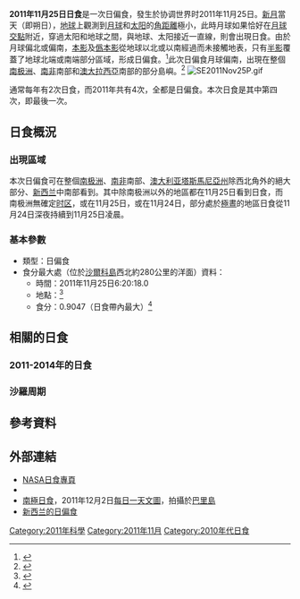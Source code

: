 {{Infobox Solar eclipse
| Year        = 2011
| Month       = 11
| Day         = 25
| Type        = 日偏食
| Image       = SE2011Nov25P.png
| Image size  = 200px
| Image intro = 2011年11月25日日食路徑圖。
  <!--   日食資料   -->
| Gamma       = -1.0536
| Mag         = 0.9047
| Saros       = 123
| Saros total = 70
| Saros seq   = 53
  <!--     食甚     -->
| Duration    = 
| Location    = [[沙爾科島|沙爾科島]]西北約280公里的[[南冰洋|南冰洋]]
| Coords      = {{coord|68.6|S|82.4|W}}
| Width       = 
  <!--   開始時間   -->
| Partial     = 4:23:15.5
| Start type  = 
| Centre      = 
| Greatest    = 6:20:18.0
  <!--     倒數     -->
| year2       = 2011
| month2      = 11
| day2        = 25
| hour        = 4
| minute      = 23
| second      = 15
| Duration_s  = 12600
}}
'''2011年11月25日日食'''是一次日偏食，發生於协调世界时2011年11月25日。[[新月|新月]]當天（即朔日），[[地球|地球]]上觀測到[[月球|月球]]和[[太阳|太阳]]的[[角距離|角距離]]極小，此時月球如果恰好在[[月球交點|月球交點]]附近，穿過太阳和地球之間，與地球、太阳接近一直線，則會出現日食。由於月球偏北或偏南，[[本影|本影]]及[[僞本影|僞本影]]從地球以北或以南經過而未接觸地表，只有[[半影|半影]]覆蓋了地球北端或南端部分區域，形成日偏食。<ref name="astron">{{cite web|author=樊忠玉|title=日（月）食|url=http://www.astron.ac.cn/bencandy-51-1630-1.htm|publisher=中国天文科普网|accessdate=2015-12-31|archive-date=2014-09-17|archive-url=https://web.archive.org/web/20140917080048/http://www.astron.ac.cn/bencandy-51-1630-1.htm|dead-url=no}}</ref>此次日偏食月球偏南，出現在整個[[南极洲|南极洲]]、[[南非|南非]]南部和[[澳大拉西亞|澳大拉西亞]]南部的部分島嶼。<ref name="NASAGIF">{{cite web|author=Fred Espenak|title=Paritial Solar Eclipse of 2011 Nov 25|url=http://eclipse.gsfc.nasa.gov/OH/OHfigures/OH2011-Fig05.pdf|publisher=NASA Eclipse Web Site|accessdate=2015-12-31|archive-date=2016-01-22|archive-url=https://web.archive.org/web/20160122012452/http://eclipse.gsfc.nasa.gov/OH/OHfigures/OH2011-Fig05.pdf|dead-url=no}}{{en}}</ref>
[[File:SE2011Nov25P.gif|thumb]]

通常每年有2次日食，而2011年共有4次，全都是日偏食。本次日食是其中第四次，即最後一次。

== 日食概況 ==
=== 出現區域 ===
本次日偏食可在整個[[南极洲|南极洲]]、[[南非|南非]]南部、[[澳大利亚|澳大利亚]][[塔斯馬尼亞州|塔斯馬尼亞州]]除西北角外的絕大部分、[[新西兰|新西兰]]中南部看到。其中除南极洲以外的地區都在11月25日看到日食，而南极洲無確定[[时区|时区]]，或在11月25日，或在11月24日，部分處於[[極晝|極晝]]的地區日食從11月24日深夜持續到11月25日凌晨。

=== 基本參數 ===
{{NoteUTC}}
* 類型：日偏食
* 食分最大處（位於[[沙爾科島|沙爾科島]]西北約280公里的洋面）資料：
** 時間：2011年11月25日6:20:18.0
** 地點：{{coord|68.6|S|82.4|W}}<ref>{{cite web|author=Fred Espenak|title=Besselian Elements - Paritial Solar Eclipse of 2011 Nov 25|url=http://eclipse.gsfc.nasa.gov/SEsearch/SEdata.php?Ecl=20111125|publisher=NASA Eclipse Web Site|accessdate=2016-01-04|archive-date=2016-03-08|archive-url=https://web.archive.org/web/20160308043358/http://eclipse.gsfc.nasa.gov/SEsearch/SEdata.php?Ecl=20111125|dead-url=no}}{{en}}</ref>
** 食分：0.9047（日食帶內最大）<ref>{{cite web|author=Fred Espenak|title=Besselian Elements for Paritial Solar Eclipse of 2011 Nov 25|url=http://eclipse.gsfc.nasa.gov/SEbeselm/SEbeselm2001/SE2011Nov25Pbeselm.html|publisher=NASA Eclipse Web Site|accessdate=2015-12-31|archive-date=2016-03-08|archive-url=https://web.archive.org/web/20160308075212/http://eclipse.gsfc.nasa.gov/SEbeselm/SEbeselm2001/SE2011Nov25Pbeselm.html|dead-url=no}}{{en}}</ref>

== 相關的日食 ==
===2011-2014年的日食===
{{Solar eclipse set 2011-2014}}

=== 沙羅周期 ===
{{Solar Saros series 123}}

== 參考資料 ==
{{reflist|2}}

== 外部連結 ==
{{commonscat|Solar eclipse of 2011 November 25}}
{{日食主題}}
* [http://eclipse.gsfc.nasa.gov/solar.html NASA日食專頁]{{Wayback|url=http://eclipse.gsfc.nasa.gov/solar.html |date=20190108200537 }}{{en}}
* {{Partial solar eclipse NASA reference|2001/SE2011Nov25P}}
* [https://web.archive.org/web/20160304202944/http://www.phys.ncku.edu.tw/~astrolab/mirrors/apod/ap111202.html 南極日食]，2011年12月2日[[每日一天文圖|每日一天文圖]]，拍攝於[[巴里島_(法利埃海岸)|巴里島]]{{link-en|聖馬丁站 (南極)|San Martín Base|聖馬丁站}}
* [http://www.space.com/13745-solar-eclipse-skywatching-photos.html 新西兰的日偏食]{{Wayback|url=http://www.space.com/13745-solar-eclipse-skywatching-photos.html |date=20151220153519 }}{{en}}
{{Solar eclipses
|nature=日偏食
|previous=[[2011年7月1日日食|2011年7月1日日食]]|natureprevious=日偏食
|previoussamenature=[[2011年7月1日日食|2011年7月1日日食]]
|next=[[2012年5月20日日食|2012年5月20日日食]]|naturenext=日環食
|nextsamenature=[[2014年10月23日日食|2014年10月23日日食]]
}}
{{日食}}

[[Category:2011年科學|Category:2011年科學]]
[[Category:2011年11月|Category:2011年11月]]
[[Category:2010年代日食|Category:2010年代日食]]